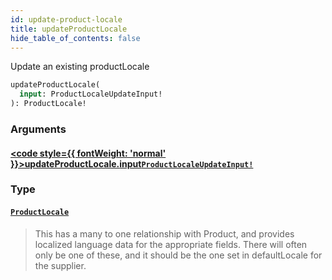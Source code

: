 ```yaml
---
id: update-product-locale
title: updateProductLocale
hide_table_of_contents: false
---
```








Update an existing productLocale

```graphql
updateProductLocale(
  input: ProductLocaleUpdateInput!
): ProductLocale!
```


### Arguments

#### [<code style={{ fontWeight: 'normal' }}>updateProductLocale.<b>input</b></code>](#)<Bullet />[`ProductLocaleUpdateInput!`](/demand/api/graphql-admin/reference/inputs/product-locale-update-input) <Badge class="secondary" text="non-null"/> <Badge class="secondary" text="input"/>
> 
> 

### Type

#### [`ProductLocale`](/demand/api/graphql-admin/reference/objects/product-locale) <Badge class="secondary" text="object"/>
> This has a many to one relationship with Product, and provides localized language data for the appropriate fields.
There will often only be one of these, and it should be the one set in defaultLocale for the supplier.
> 





